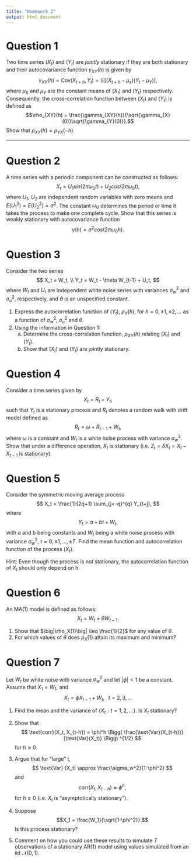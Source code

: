 ```yaml
---
title: "Homework 2"
output: html_document
---
```


# Question 1
Two time series $(X_t)$ and $(Y_t)$ are *jointly* stationary if they are both stationary and their autocovariance function $\gamma_{XY}(h)$ is given by
$$\gamma_{XY}(h) = \text{Cov}(X_{t+h}, Y_t) = \mathbb{E}[(X_{t+h} - \mu_x)(Y_t - \mu_Y)],$$
where $\mu_X$ and $\mu_Y$ are the constant means of $(X_t)$ and $(Y_t)$ respectively. Consequently, the cross-correlation function between $(X_t)$ and $(Y_t)$ is defined as
$$\rho_{XY}(h) = \frac{\gamma_{XY}(h)}{\sqrt{\gamma_{X}(0)}\sqrt{\gamma_{Y}(0)}}.$$
Show that $\rho_{XY}(h) = \rho_{YX}(-h)$.

---  



\pagebreak  


# Question 2

A time series with a periodic component can be constructed as follows:
$$
X_t = U_1 sin(2\pi \omega_0 t) + U_2 cos(2\pi \omega_0 t),
$$
where $U_1$, $U_2$ are independent random variables with zero means and $E(U_1^2) = E(U_2^2) = \sigma^2$. The constant $\omega_0$ determines the period or time it takes the process to make one complete cycle. Show that this series is weakly stationary with autocovariance function
$$
\gamma(h) = \sigma^2 cos(2\pi \omega_0 h).
$$


\pagebreak  

# Question 3
Consider the two series
$$
X_t = W_t, \\
Y_t = W_t - \theta W_{t-1} + U_t,
$$
where $W_t$ and $U_t$ are independent white noise series with variances $\sigma_w^2$ and $\sigma_u^2$, respectively, and $\theta$ is an unspecified constant.

1. Express the autocorrelation function of $(Y_t)$, $\rho_Y(h)$, for $h=0, \pm 1, \pm 2, \ldots$ as a function of $\sigma_w^2$, $\sigma_u^2$ and $\theta$.
2. Using the information in Question 1:
    a) Determine the cross-correlation function, $\rho_{XY}(h)$ relating $(X_t)$ and $(Y_t)$.
    b) Show that $(X_t)$ and $(Y_t)$ are jointly stationary.



\pagebreak  

# Question 4
Consider a time series given by
$$
X_t = R_t + Y_t,
$$
such that $Y_t$ is a stationary process and $R_t$ denotes a random walk with drift model defined as
$$
R_t = \omega + R_{t-1} + W_t,
$$
where $\omega$ is a constant and $W_t$ is a white noise process with variance $\sigma_w^2$. Show that under a difference operation, $X_t$ is stationary (i.e. $Z_t = \delta X_t = X_t - X_{t-1}$ is stationary). 



\pagebreak  


# Question 5
Consider the symmetric moving average process
$$
X_t = \frac{1}{2q+1} \sum_{j=-q}^{q} Y_{t+j},
$$
where
$$
Y_t = a+bt+W_t,
$$
with $a$ and $b$ being constants and $W_t$ being a white noise process with variance $\sigma_w^2$, $t=0, \pm 1, \ldots, \pm T$. Find the mean function and autocorrelation function of the process $(X_t)$. 

Hint: Even though the process is not stationary, the autocorrelation function of ${X_t}$ should only depend on h. 



\pagebreak  


# Question 6  
An MA(1) model is defined as follows:
$$X_t = W_t + \theta W_{t−1}.$$

1. Show that $\big|\rho_X(1)\big| \leq \frac{1}{2}$ for any value of $\theta$. 
2. For which values of $\theta$ does $\rho_X(1)$ attain its maximum and minimum?



\pagebreak  


# Question 7 
Let $W_t$ be white noise with variance $\sigma_w^2$ and let $|\phi|<1$ be a constant. Assume that $X_1 = W_1$, and 
$$
X_t = \phi X_{t-1} + W_t, \;\;\; t=2,3, \ldots
$$

1. Find the mean and the variance of $\{X_t: t=1,2, \ldots\}$. Is $X_t$ stationary?

2. Show that
$$
\text{corr}(X_t, X_{t-h}) = \phi^h \Bigg( \frac{\text{Var}(X_{t-h})}{\text{Var}(X_t)} \Bigg) ^{1/2}
$$
for $h \geq 0$.

3. Argue that for "large" t,
$$
\text{Var} (X_t) \approx \frac{\sigma_w^2}{1-\phi^2}
$$
and 
$$
\text{corr}(X_t, X_{t-h}) \approx \phi^h,
$$
for $h\geq 0$ (i.e. $X_t$ is "asymptotically stationary").

4. Suppose $$X_1 = \frac{W_1}{\sqrt{1-\phi^2}}.$$ Is this process stationary?

5. Comment on how you could use these results to simulate $T$ observations of a stationary AR(1) model using values simulated from an iid $\mathcal{N}(0,1)$.
